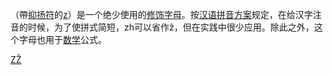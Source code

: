 {{Infobox alphabet|alphabet=拉丁|uuc=1E90|ulc=1E91}}
{{Unicode|'''Ẑ''', '''ẑ'''}}（帶[[抑扬符|抑扬符]]的[[z|z]]）是一个绝少使用的[[修饰字母|修饰字母]]。按[[汉语拼音方案|汉语拼音方案]]规定，在给汉字注音的时候，为了使拼式简短，zh可以省作ẑ，但在实践中很少应用。除此之外，这个字母也用于[[数学|数学]]公式。

{{Latin alphabet}}

[[Category:衍生拉丁字母|ZẐ]]